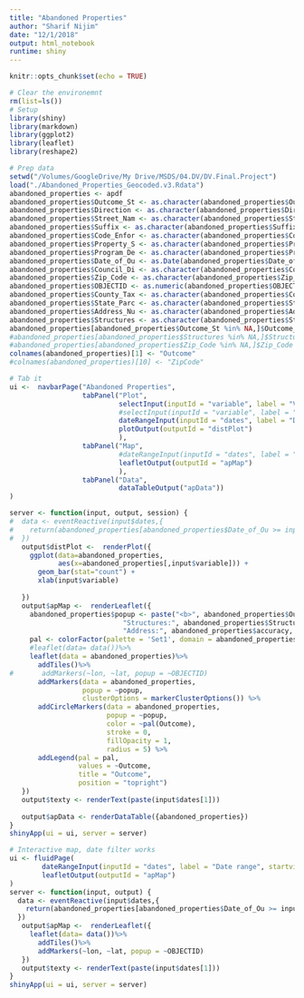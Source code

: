 ```yaml
---
title: "Abandoned Properties"
author: "Sharif Nijim"
date: "12/1/2018"
output: html_notebook
runtime: shiny
---
```


```r
knitr::opts_chunk$set(echo = TRUE)
```
```r
# Clear the environemnt
rm(list=ls()) 
# Setup
library(shiny)
library(markdown)
library(ggplot2)
library(leaflet)
library(reshape2)
```
```r
# Prep data
setwd("/Volumes/GoogleDrive/My Drive/MSDS/04.DV/DV.Final.Project")
load("./Abandoned_Properties_Geocoded.v3.Rdata")
abandoned_properties <- apdf
abandoned_properties$Outcome_St <- as.character(abandoned_properties$Outcome_St)
abandoned_properties$Direction <- as.character(abandoned_properties$Direction)
abandoned_properties$Street_Nam <- as.character(abandoned_properties$Street_Nam)
abandoned_properties$Suffix <- as.character(abandoned_properties$Suffix)
abandoned_properties$Code_Enfor <- as.character(abandoned_properties$Code_Enfor)
abandoned_properties$Property_S <- as.character(abandoned_properties$Property_S)
abandoned_properties$Program_De <- as.character(abandoned_properties$Program_De)
abandoned_properties$Date_of_Ou <- as.Date(abandoned_properties$Date_of_Ou)
abandoned_properties$Council_Di <- as.character(abandoned_properties$Council_Di)
abandoned_properties$Zip_Code <- as.character(abandoned_properties$Zip_Code)
abandoned_properties$OBJECTID <- as.numeric(abandoned_properties$OBJECTID)
abandoned_properties$County_Tax <- as.character(abandoned_properties$County_Tax)
abandoned_properties$State_Parc <- as.character(abandoned_properties$State_Parc)
abandoned_properties$Address_Nu <- as.character(abandoned_properties$Address_Nu)
abandoned_properties$Structures <- as.character(abandoned_properties$Structures)
abandoned_properties[abandoned_properties$Outcome_St %in% NA,]$Outcome_St <- "Unknown"
#abandoned_properties[abandoned_properties$Structures %in% NA,]$Structures <- "Unknown"
#abandoned_properties[abandoned_properties$Zip_Code %in% NA,]$Zip_Code <- "Unknown"
colnames(abandoned_properties)[1] <- "Outcome"
#colnames(abandoned_properties)[10] <- "ZipCode"
```


```r
# Tab it
ui <-  navbarPage("Abandoned Properties",
                  tabPanel("Plot",
                           selectInput(inputId = "variable", label = "Variable:",choices = c("Outcome","Zip_Code")),
                           #selectInput(inputId = "variable", label = "Variable:",choices = c("Outcome")),
                           dateRangeInput(inputId = "dates", label = "Date range", startview = "year",start="2013-01-01"),
                           plotOutput(outputId = "distPlot")
                           ),
                  tabPanel("Map",
                           #dateRangeInput(inputId = "dates", label = "Date range", startview = "year",start="2013-01-01"),
                           leafletOutput(outputId = "apMap")
                           ),
                  tabPanel("Data",
                           dataTableOutput("apData"))
)

server <- function(input, output, session) {
#  data <- eventReactive(input$dates,{
#    return(abandoned_properties[abandoned_properties$Date_of_Ou >= input$dates[1]& abandoned_properties$Date_of_Ou <= input$dates[2],])
#  })
   output$distPlot <-  renderPlot({
     ggplot(data=abandoned_properties,
            aes(x=abandoned_properties[,input$variable])) +
       geom_bar(stat="count") +
       xlab(input$variable)
     
   })
   output$apMap <-  renderLeaflet({
     abandoned_properties$popup <- paste("<b>", abandoned_properties$Outcome,"</b><br>",
                            "Structures:", abandoned_properties$Structures,"<br>",
                            "Address:", abandoned_properties$accuracy, sep = " ")
     pal <- colorFactor(palette = 'Set1', domain = abandoned_properties$Outcome)
     #leaflet(data= data())%>%
     leaflet(data = abandoned_properties)%>%
       addTiles()%>%
#       addMarkers(~lon, ~lat, popup = ~OBJECTID)
       addMarkers(data = abandoned_properties,
                  popup = ~popup,
                  clusterOptions = markerClusterOptions()) %>%
       addCircleMarkers(data = abandoned_properties,
                        popup = ~popup,
                        color = ~pal(Outcome),
                        stroke = 0,
                        fillOpacity = 1,
                        radius = 5) %>%
       addLegend(pal = pal,
                 values = ~Outcome,
                 title = "Outcome",
                 position = "topright")
   })
   output$texty <- renderText(paste(input$dates[1]))
   
   output$apData <- renderDataTable({abandoned_properties})
}
shinyApp(ui = ui, server = server)

```


```r
# Interactive map, date filter works
ui <- fluidPage(
        dateRangeInput(inputId = "dates", label = "Date range", startview = "year",start="2013-01-01"),
        leafletOutput(outputId = "apMap")
)
server <- function(input, output) {
  data <- eventReactive(input$dates,{
    return(abandoned_properties[abandoned_properties$Date_of_Ou >= input$dates[1]& abandoned_properties$Date_of_Ou <= input$dates[2],])
  })
   output$apMap <-  renderLeaflet({
     leaflet(data= data())%>%
       addTiles()%>%
       addMarkers(~lon, ~lat, popup = ~OBJECTID)
   })
   output$texty <- renderText(paste(input$dates[1]))
}
shinyApp(ui = ui, server = server)
```

